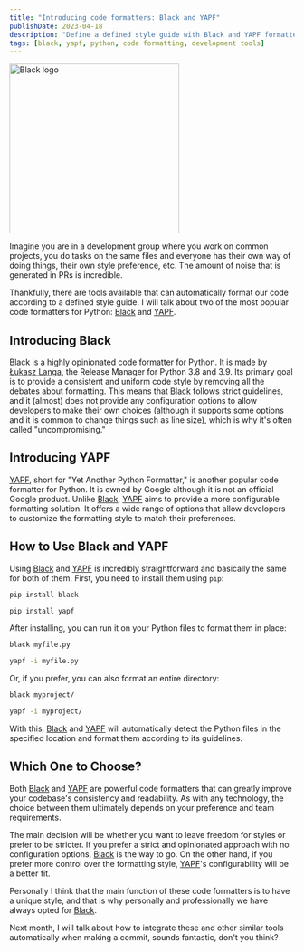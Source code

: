 ```yaml
---
title: "Introducing code formatters: Black and YAPF"
publishDate: 2023-04-18
description: "Define a defined style guide with Black and YAPF formatters for Python and forget about inconsistencies"
tags: [black, yapf, python, code formatting, development tools]
---
```



<div className="flex justify-center">
	<Image src={black_logo} alt="Black logo" width="300px" />
</div>


Imagine you are in a development group where you work on common projects, you do tasks on the same files and everyone has their own way of doing things, their own style preference, etc. The amount of noise that is generated in PRs is incredible.

Thankfully, there are tools available that can automatically format our code according to a defined style guide. I will talk about two of the most popular code formatters for Python: [Black](https://black.readthedocs.io/en/stable/) and [YAPF](https://github.com/google/yapf).

## Introducing Black

Black is a highly opinionated code formatter for Python. It is made by [Łukasz Langa](https://lukasz.langa.pl/), the Release Manager for Python 3.8 and 3.9. Its primary goal is to provide a consistent and uniform code style by removing all the debates about formatting. This means that [Black](https://black.readthedocs.io/en/stable/) follows strict guidelines, and it (almost) does not provide any configuration options to allow developers to make their own choices (although it supports some options and it is common to change things such as line size), which is why it's often called "uncompromising."

## Introducing YAPF

[YAPF](https://github.com/google/yapf), short for "Yet Another Python Formatter," is another popular code formatter for Python. It is owned by Google although it is not an official Google product. Unlike [Black](https://black.readthedocs.io/en/stable/), [YAPF](https://github.com/google/yapf) aims to provide a more configurable formatting solution. It offers a wide range of options that allow developers to customize the formatting style to match their preferences.

## How to Use Black and YAPF

Using [Black](https://black.readthedocs.io/en/stable/) and [YAPF](https://github.com/google/yapf) is incredibly straightforward and basically the same for both of them. First, you need to install them using `pip`:

``` bash
pip install black

pip install yapf
```

After installing, you can run it on your Python files to format them in place:

``` bash
black myfile.py

yapf -i myfile.py
```

Or, if you prefer, you can also format an entire directory:

``` bash
black myproject/

yapf -i myproject/
```

With this, [Black](https://black.readthedocs.io/en/stable/) and [YAPF](https://github.com/google/yapf) will automatically detect the Python files in the specified location and format them according to its guidelines.

## Which One to Choose?

Both [Black](https://black.readthedocs.io/en/stable/) and [YAPF](https://github.com/google/yapf) are powerful code formatters that can greatly improve your codebase's consistency and readability. As with any technology, the choice between them ultimately depends on your preference and team requirements.

The main decision will be whether you want to leave freedom for styles or prefer to be stricter. If you prefer a strict and opinionated approach with no configuration options, [Black](https://black.readthedocs.io/en/stable/) is the way to go. On the other hand, if you prefer more control over the formatting style, [YAPF](https://github.com/google/yapf)'s configurability will be a better fit.

Personally I think that the main function of these code formatters is to have a unique style, and that is why personally and professionally we have always opted for [Black](https://black.readthedocs.io/en/stable/).

Next month, I will talk about how to integrate these and other similar tools automatically when making a commit, sounds fantastic, don't you think?